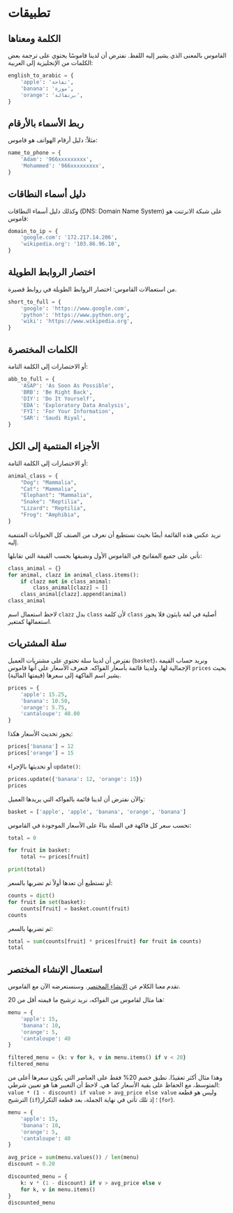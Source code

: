 # تطبيقات {.unnumbered}

## الكلمة ومعناها

القاموس بالمعنى الذي يشير إليه اللفظ. نفترض أن لدينا قاموسًا يحتوي على ترجمة بعض الكلمات من الإنجليزية إلى العربية:

```python
english_to_arabic = {
    'apple': 'تفاحة',
    'banana': 'موزة',
    'orange': 'برتقالة',
}
```

## ربط الأسماء بالأرقام

مثلاً: دليل أرقام الهواتف هو قاموس:

```python
name_to_phone = {
    'Adam': '966xxxxxxxxx',
    'Mohammed': '966xxxxxxxxx',
}
```

## دليل أسماء النطاقات

وكذلك دليل أسماء النطاقات (DNS: Domain Name System) على شبكة الانرتنت هو قاموس:

```python
domain_to_ip = {
    'google.com': '172.217.14.206',
    'wikipedia.org': '103.86.96.10',
}
```

## اختصار الروابط الطويلة

من استعمالات القاموس: اختصار الروابط الطويلة في روابط قصيرة.

```python
short_to_full = {
    'google': 'https://www.google.com',
    'python': 'https://www.python.org',
    'wiki': 'https://www.wikipedia.org',
}
```

## الكلمات المختصرة

أو الاختصارات إلى الكلمة التامة:

```python
abb_to_full = {
    'ASAP': 'As Soon As Possible',
    'BRB': 'Be Right Back',
    'DIY': 'Do It Yourself',
    'EDA': 'Exploratory Data Analysis',
    'FYI': 'For Your Information',
    'SAR': 'Saudi Riyal',
}
```


## الأجزاء المنتمية إلى الكل

أو الاختصارات إلى الكلمة التامة:

```python
animal_class = {
    "Dog": "Mammalia",
    "Cat": "Mammalia",
    "Elephant": "Mammalia",
    "Snake": "Reptilia",
    "Lizard": "Reptilia",
    "Frog": "Amphibia",
}
```

نريد عكس هذه القائمة أيضًا بحيث نستطيع أن نعرف من الصنف كل الحيوانات المتنمية إليه.

نأتي على جميع المفاتيح في القاموس الأول ونضيفها بحسب القيمة التي تقابلها:

```python
class_animal = {}
for animal, clazz in animal_class.items():
    if clazz not in class_animal:
        class_animal[clazz] = []
    class_animal[clazz].append(animal)
class_animal
```

لاحظ استعمال اسم `clazz` بدل `class` لأن كلمة `class` أصلية في لغة بايثون فلا يجوز استعمالها كمتغير.

## سلة المشتريات

نفترض أن لدينا سلة تحتوي على مشتريات العميل (`basket`)، ونريد حساب القيمة الإجمالية لها، ولدينا قائمة بأسعار الفواكه. فنعرف الأسعار على أنها قاموس `prices` بحيث يشير اسم الفاكهة إلى سعرها (قيمتها المالية).

```python
prices = {
    'apple': 15.25,
    'banana': 10.50,
    'orange': 5.75,
    'cantaloupe': 40.00
}
```

يجوز تحديث الأسعار هكذا:

```python
prices['banana'] = 12
prices['orange'] = 15
```

أو تحديثها بالإجراء `update()`:

```python
prices.update({'banana': 12, 'orange': 15})
prices
```

والآن نفترض أن لدينا قائمة بالفواكه التي يريدها العميل:

```python
basket = ['apple', 'apple', 'banana', 'orange', 'banana']
```

نحسب سعر كل فاكهة في السلة بناءً على الأسعار الموجودة في القاموس:

```python
total = 0

for fruit in basket:
    total += prices[fruit]

print(total)
```

أو تستطيع أن تعدها أولاً ثم تضربها بالسعر:

```python
counts = dict()
for fruit in set(basket):
    counts[fruit] = basket.count(fruit)
counts
```

ثم تضربها بالسعر:

```python
total = sum(counts[fruit] * prices[fruit] for fruit in counts)
total
```


## استعمال الإنشاء المختصر

تقدم معنا الكلام عن [الإنشاء المختصر](../05_sequences/a_sequences.qmd#الإنشاء-المختصر-الجملة-الثلاثية). وسنستعرضه الآن مع القاموس.

هنا مثال لقاموس من الفواكه، نريد ترشيح ما قيمته أقل من 20:

```python
menu = {
    'apple': 15,
    'banana': 10,
    'orange': 5,
    'cantaloupe': 40
}

filtered_menu = {k: v for k, v in menu.items() if v < 20}
filtered_menu
```

وهذا مثال أكثر تعقيدًا. نطبق خصم 20% فقط على العناصر التي يكون سعرها أعلى من المتوسط، مع الحفاظ على بقية الأسعار كما هي. لاحظ أن التعبير هنا هو تعيين شرطي: `value * (1 - discount) if value > avg_price else value` وليس هو قطعة الترشيح (`if`)؛ إذ تلك تأتي في نهاية الجملة، بعد قطعة التكرار (`for`).

```python
menu = {
    'apple': 15,
    'banana': 10,
    'orange': 5,
    'cantaloupe': 40
}

avg_price = sum(menu.values()) / len(menu)
discount = 0.20

discounted_menu = {
    k: v * (1 - discount) if v > avg_price else v
    for k, v in menu.items()
}
discounted_menu
```
